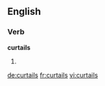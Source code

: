 
==English==

===Verb===
'''curtails'''

# {{third-person singular of|curtail}}

[[de:curtails]]
[[fr:curtails]]
[[vi:curtails]]